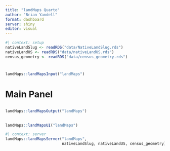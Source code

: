 ```yaml
---
title: "landMaps Quarto"
author: "Brian Yandell"
format: dashboard
server: shiny
editor: visual
---
```


```r
#| context: setup
nativeLandSlug <- readRDS("data/NativeLandSlug.rds")
nativeLandUS <- readRDS("data/nativeLandUS.rds")
census_geometry <- readRDS("data/census_geometry.rds")
```

#  {.sidebar}

```r
landMaps::landMapsInput("landMaps")
```

# Main Panel

##  {height="70%"}

```r
landMaps::landMapsOutput("landMaps")
```

##  {height="30%"}

```r
landMaps::landMapsUI("landMaps")
```

```r
#| context: server
landMaps::landMapsServer("landMaps",
                         nativeLandSlug, nativeLandUS, census_geometry)
```

